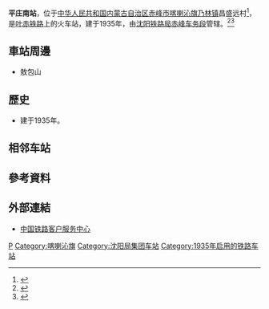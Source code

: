 {{Infobox China railway station
|车站名称 = 平庄南站
|图片 = 
|图片介绍 = 
|其他名称 = 
|车站拼音 = Pingzhuangnan
|英文名称 = Pingzhuangnan Railway Station
|车站代码 = 52655<ref>{{cite book|title=中华人民共和国铁路车站代码（GB/T 10302-2010）|publisher=中国标准出版社|year=2010|isbn=155066140495|ignore-isbn-error=true|pages=27}}</ref>
|电报码 = PND<ref>{{cite book|author=铁道部电子计算技术中心, 铁道部运输局|title=铁路车站站名代码表：TMIS使用|publisher=中国铁道出版社|location=北京|year=1998|isbn=9787113030995|pages=127}}</ref><ref>{{cite book|author=[[中华人民共和国铁道部|中华人民共和国铁道部]]|title=铁路电报站名略号（2012）|publisher=中国铁道出版社|location=北京|year=2012|unified=15113·3468|pages=97}}</ref>
|拼音码 = PZN
|始建时间 = 
|开通运营 = 
|车站位置 = [[内蒙古自治区|内蒙古自治区]][[赤峰市|赤峰市]][[喀喇沁旗|喀喇沁旗]][[乃林镇|乃林镇]]昌盛远村
|坐标 = {{coord|41.977352|119.251040|display=inline,title}}
|归属 = [[沈阳铁路局|沈阳铁路局]][[赤峰车务段|赤峰车务段]]
|线路 = [[叶赤铁路|叶赤铁路]]
|车站等级 = [[三等站_(中铁)|三等站]]
|使用状态 = 
|月台数目 = 
|股道数目 = 
}}
'''平庄南站'''，位于[[中华人民共和国|中华人民共和国]][[内蒙古自治区|内蒙古自治区]][[赤峰市|赤峰市]][[喀喇沁旗|喀喇沁旗]][[乃林镇|乃林镇]]昌盛远村<ref>{{cite web|url=http://hyfw.12306.cn/hyinfo/action/FwcszsAction_index?type=1|title=营业站服务信息查询|publisher=[[中国铁路客户服务中心|中国铁路客户服务中心]]|accessdate=2018-05-25|archive-date=2016-11-06|archive-url=https://web.archive.org/web/20161106075157/http://hyfw.12306.cn/hyinfo/action/FwcszsAction_index?type=1|dead-url=no}}</ref>，是[[叶赤铁路|叶赤铁路]]上的火车站，建于1935年，由[[沈阳铁路局|沈阳铁路局]][[赤峰车务段|赤峰车务段]]管辖。<ref>{{Cite web |url=http://search.huochepiao.com/huochezhan/jieshao/955.htm |title=平庄南火车站介绍 |accessdate=2016-11-18 |archive-date=2016-08-02 |archive-url=https://web.archive.org/web/20160802040434/http://search.huochepiao.com/huochezhan/jieshao/955.htm |dead-url=no }}</ref><ref>{{cite news|author=张敏|url=http://www.ln.chinanews.com/html/2016-05-19/1345673.html?key=by91c|title=赤峰车务段全面防控“调图”风险|publisher=辽宁新闻网|date=2016-05-19|accessdate=2018-05-25}}</ref>
==車站周邊==
* 敖包山

==歷史==
* 建于1935年。

==相邻车站==
{{start rail box|[[File:China_Railways.svg|16px]] [[中国铁路|中国铁路]]}}
{{s-inop|[[乃林站|乃林站]]|{{站|叶柏寿}}方向}}
{{s-line|[[叶赤铁路|叶赤铁路]]<br />← 8km 平庄南站 8km →}}
{{s-inop|[[平庄站|平庄站]]|{{站|赤峰}}方向}}
{{s-end}}

==參考資料==
{{reflist}}
==外部連結==
* [http://www.12306.cn/mormhweb/ 中国铁路客户服务中心] {{Wayback|url=http://www.12306.cn/mormhweb/ |date=20180205163941 }}

{{China-rail-stub}}
{{叶赤铁路}}
[[Category:赤峰市铁路车站|P]]
[[Category:喀喇沁旗|Category:喀喇沁旗]]
[[Category:沈阳局集团车站|Category:沈阳局集团车站]]
[[Category:1935年启用的铁路车站|Category:1935年启用的铁路车站]]